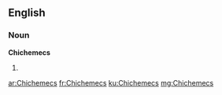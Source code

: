 ==English==

===Noun===
'''Chichemecs'''

# {{plural of|Chichemec}}

[[ar:Chichemecs]]
[[fr:Chichemecs]]
[[ku:Chichemecs]]
[[mg:Chichemecs]]